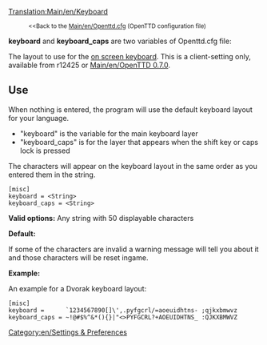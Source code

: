 [[Translation:Main/en/Keyboard]]
:<small><<Back to the [[Main/en/Openttd.cfg]] (OpenTTD configuration file)</small>


'''keyboard''' and '''keyboard_caps''' are two variables of Openttd.cfg file:

The layout to use for the [[Main/en/On screen keyboard|on screen keyboard]]. This is a client-setting only, available from r12425 or [[Main/en/OpenTTD 0.7.0]].

==Use==

When nothing is entered, the program will use the default keyboard layout for your language.
* "keyboard" is the variable for the main keyboard layer
* "keyboard_caps" is for the layer that appears when the shift key or caps lock is pressed
The characters will appear on the keyboard layout in the same order as you entered them in the string.

<pre>
[misc]
keyboard = <String>
keyboard_caps = <String>
</pre>

'''Valid options:''' Any string with 50 displayable characters

'''Default:''' <empty>

If some of the characters are invalid a warning message will tell you about it and those characters will be reset ingame.

'''Example:'''

An example for a Dvorak keyboard layout:
<pre>
[misc]
keyboard =      `1234567890[]\',.pyfgcrl/=aoeuidhtns- ;qjkxbmwvz
keyboard_caps = ~!@#$%^&*(){}|"<>PYFGCRL?+AOEUIDHTNS_ :QJKXBMWVZ
</pre>

[[Category:en/Settings & Preferences]]